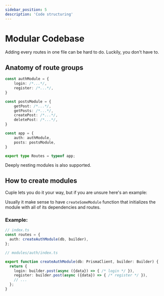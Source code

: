 ```yaml
---
sidebar_position: 5
description: 'Code structuring'
---
```



# Modular Codebase

Adding every routes in one file can be hard to do. Luckily, you don't have to.

## Anatomy of route groups

```ts
const authModule = {
    login: /*...*/,
    register: /*...*/,
}

const postsModule = {
    getPost: /*...*/,
    getPosts: /*...*/,
    createPost: /*...*/,
    deletePost: /*...*/,
}

const app = {
    auth: authModule,
    posts: postsModule,
}

export type Routes = typeof app;
```

Deeply nesting modules is also supported.

## How to create modules

Cuple lets you do it your way, but if you are unsure here's an example:

Usually it make sense to have `createSomeModule` function
that initializes the module with all of its dependencies and routes.

### Example:

```ts
// index.ts
const routes = {
  auth: createAuthModule(db, builder),
};
```

```ts
// modules/auth/index.ts

export function createAuthModule(db: PrismaClient, builder: Builder) {
  return {
    login: builder.post(async ({data}) => { /* login */ }),
    register: builder.post(async ({data}) => { /* register */ }),
    // ...
  };
}
```